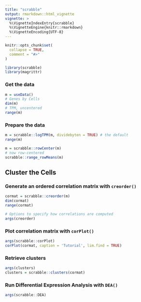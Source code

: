 ```yaml
---
title: "scrabble"
output: rmarkdown::html_vignette
vignette: >
  %\VignetteIndexEntry{scrabble}
  %\VignetteEngine{knitr::rmarkdown}
  %\VignetteEncoding{UTF-8}
---
```


```r
knitr::opts_chunk$set(
  collapse = TRUE,
  comment = "#>"
)
```

```r
library(scrabble)
library(magrittr)
```

### Get the data
```r
m = useData()
# Genes by Cells
dim(m)
# TPM, uncentered
range(m)
```

### Prepare the data
```r
m = scrabble::logTPM(m, dividebyten = TRUE) # the default
range(m)

m = scrabble::rowCenter(m)
# now row-centered
scrabble::range_rowMeans(m)
```

## Cluster the Cells
### Generate an ordered correlation matrix with `creorder()`
```r
cormat = scrabble::creorder(m)
dim(cormat)
range(cormat)

# Options to specify how correlations are computed
args(creorder)
```

### Plot correlation matrix with `corPlot()`
```r
args(scrabble::corPlot)
corPlot(cormat, caption = 'Tutorial', lim.find = TRUE)
```

### Retrieve clusters
```r
args(clusters)
clusters = scrabble::clusters(cormat)
```

### Run Differential Expression Analysis with `DEA()`
```r
args(scrabble::DEA)
```



